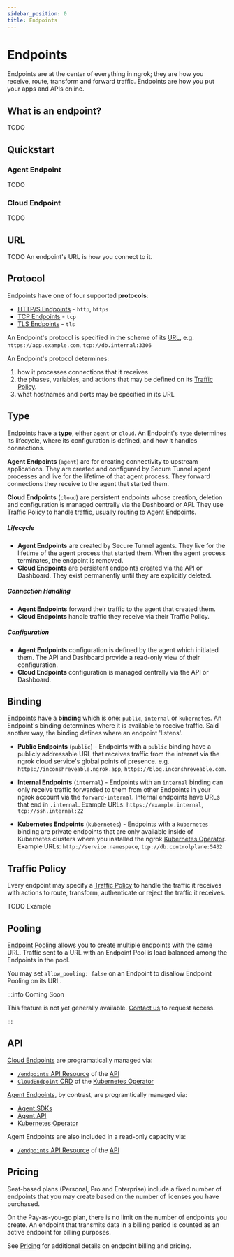 ```yaml
---
sidebar_position: 0
title: Endpoints
---
```


# Endpoints

Endpoints are at the center of everything in ngrok; they are how you receive, route, transform and forward traffic. Endpoints are how you put your apps and APIs online.

## What is an endpoint?

TODO

## Quickstart

### Agent Endpoint

TODO

### Cloud Endpoint

TODO

## URL

TODO
An endpoint's URL is how you connect to it.

## Protocol

Endpoints have one of four supported **protocols**:

- [HTTP/S Endpoints](/universal-gateway/http) - `http`, `https`
- [TCP Endpoints](/universal-gateway/tcp) - `tcp`
- [TLS Endpoints](/universal-gateway/tls) - `tls`

An Endpoint's protocol is specified in the scheme of its [URL](#url), e.g.
`https://app.example.com`, `tcp://db.internal:3306`

An Endpoint's protocol determines:

1. how it processes connections that it receives
1. the phases, variables, and actions that may be defined on its [Traffic
   Policy](#traffic-policy).
1. what hostnames and ports may be specified in its URL

## Type

Endpoints have a **type**, either `agent` or `cloud`. An Endpoint's `type`
determines its lifecycle, where its configuration is defined, and how it
handles connections.

**Agent Endpoints** (`agent`) are for creating connectivity to upstream
applications. They are created and configured by Secure Tunnel agent processes
and live for the lifetime of that agent process. They forward connections they
receive to the agent that started them.

**Cloud Endpoints** (`cloud`) are persistent endpoints whose creation, deletion
and configuration is managed centrally via the Dashboard or API. They use
Traffic Policy to handle traffic, usually routing to Agent Endpoints.

##### Lifecycle

- **Agent Endpoints** are created by Secure Tunnel agents. They live for the
  lifetime of the agent process that started them. When the agent process
  terminates, the endpoint is removed.
- **Cloud Endpoints** are persistent endpoints created via the API or Dashboard.
  They exist permanently until they are explicitly deleted.

##### Connection Handling

- **Agent Endpoints** forward their traffic to the agent that created them.
- **Cloud Endpoints** handle traffic they receive via their Traffic Policy.

##### Configuration

- **Agent Endpoints** configuration is defined by the agent which initiated them.
  The API and Dashboard provide a read-only view of their configuration.
- **Cloud Endpoints** configuration is managed centrally via the API or Dashboard.

## Binding

Endpoints have a **binding** which is one: `public`, `internal` or
`kubernetes`. An Endpoint's binding determines where it is available to receive
traffic. Said another way, the binding defines where an endpoint 'listens'.

- **Public Endpoints** (`public`) - Endpoints with a `public` binding have a
  publicly addressable URL that receives traffic from the internet via the
  ngrok cloud service's global points of presence. e.g.
  `https://inconshreveable.ngrok.app`, `https://blog.inconshreveable.com`.

- **Internal Endpoints** (`internal`) - Endpoints with an `internal` binding
  can only receive traffic forwarded to them from other Endpoints in your ngrok
  account via the `forward-internal`. Internal endpoints have URLs that end in
  `.internal`. Example URLs: `https://example.internal`, `tcp://ssh.internal:22`

- **Kubernetes Endpoints** (`kubernetes`) - Endpoints with a `kubernetes`
  binding are private endpoints that are only available inside of Kubernetes
  clusters where you installed the ngrok [Kubernetes Operator](/k8s). Example
  URLs: `http://service.namespace`, `tcp://db.controlplane:5432`

## Traffic Policy

Every endpoint may specify a [Traffic Policy](/traffic-policy) to handle the
traffic it receives with actions to route, transform, authenticate or reject
the traffic it receives.

TODO Example

## Pooling

[Endpoint Pooling](/universal-gateway/endpoint-pooling) allows you to create
multiple endpoints with the same URL. Traffic sent to a URL with an Endpoint
Pool is load balanced among the Endpoints in the pool.

You may set `allow_pooling: false` on an Endpoint to disallow Endpoint Pooling
on its URL.

:::info Coming Soon

This feature is not yet generally available. [Contact us](mailto:support@ngrok.com) to
request access.

:::

## API

[Cloud Endpoints](/universal-gateway/cloud-endpoints/) are
programatically managed via:

- [`/endpoints` API Resource](/api/resources/endpoints/) of the [API](/api/)
- [`CloudEndpoint` CRD](/k8s/crds/) of the [Kubernetes Operator](/k8s/)

[Agent Endpoints](/universal-gateway/agent-endpoints), by contrast,
are programtically managed via:

- [Agent SDKs](/agent-sdks/)
- [Agent API](/agent/api/)
- [Kubernetes Operator](/k8s/getting-started-kic/)

Agent Endpoints are also included in a read-only capacity via:

- [`/endpoints` API Resource](/api/resources/endpoints/#list-endpoints) of the [API](/api)

## Pricing

Seat-based plans (Personal, Pro and Enterprise) include a fixed number of
endpoints that you may create based on the number of licenses you have
purchased.

On the Pay-as-you-go plan, there is no limit on the number of endpoints you
create. An endpoint that transmits data in a billing period is counted as an
active endpoint for billing purposes.

See [Pricing](https://ngrok.com/pricing)
for additional details on endpoint billing and pricing.
